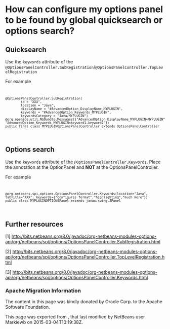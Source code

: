 <!--

    Licensed to the Apache Software Foundation (ASF) under one
    or more contributor license agreements.  See the NOTICE file
    distributed with this work for additional information
    regarding copyright ownership.  The ASF licenses this file
    to you under the Apache License, Version 2.0 (the
    "License"); you may not use this file except in compliance
    with the License.  You may obtain a copy of the License at

      http://www.apache.org/licenses/LICENSE-2.0

    Unless required by applicable law or agreed to in writing,
    software distributed under the License is distributed on an
    "AS IS" BASIS, WITHOUT WARRANTIES OR CONDITIONS OF ANY
    KIND, either express or implied.  See the License for the
    specific language governing permissions and limitations
    under the License.

-->
=How can configure my options panel to be found by global quicksearch or options search?=

==Quicksearch==

Use the <code>keywords</code> attribute of the <code>@OptionsPanelController.SubRegistration</code>/<code>@OptionsPanelController.TopLevelRegistration</code>


For example
<code>
<pre>
@OptionsPanelController.SubRegistration(
        id = "XXX",
        location = "Java",
        displayName = "#AdvancedOption_DisplayName_MYPLUGIN",
        keywords = "#AdvancedOption_Keywords_MYPLUGIN",
        keywordsCategory = "Java/MYPLUGIN")
@org.openide.util.NbBundle.Messages({"AdvancedOption_DisplayName_MYPLUGIN=MYPLUGIN", "AdvancedOption_Keywords_MYPLUGIN=keyword1,keyword2"})
public final class MYPLUGINOptionsPanelController extends OptionsPanelController
</pre>
</code>

==Options search==

Use the <code>keywords</code> attribute of the <code>@OptionsPanelController.Keywords</code>. Place the annotation at the OptionPanel and '''NOT''' at the OptionsPanelController.

For example
<code>
<pre>
@org.netbeans.spi.options.OptionsPanelController.Keywords(location="Java", tabTitle="XXX", keywords={"configures format","highlighting","much more"})
public class MYPLUGINOPTIONSPanel extends javax.swing.JPanel

</pre>
</code>

==Further resources==
[1] http://bits.netbeans.org/8.0/javadoc/org-netbeans-modules-options-api/org/netbeans/spi/options/OptionsPanelController.SubRegistration.html

[2] http://bits.netbeans.org/8.0/javadoc/org-netbeans-modules-options-api/org/netbeans/spi/options/OptionsPanelController.TopLevelRegistration.html

[3] http://bits.netbeans.org/8.0/javadoc/org-netbeans-modules-options-api/org/netbeans/spi/options/OptionsPanelController.Keywords.html

===Apache Migration Information===

The content in this page was kindly donated by Oracle Corp. to the
Apache Software Foundation.

This page was exported from , 
that last modified by NetBeans user Markiewb 
on 2015-03-04T10:19:38Z.

